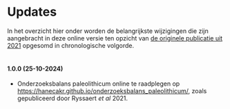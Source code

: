 # Updates {-}

In het overzicht hier onder worden de belangrijkste wijzigingen die zijn aangebracht in deze online versie ten opzicht van [de originele publicatie uit 2021](https://doi.org/10.55465/FTOD7030) opgesomd in chronologische volgorde.
<br/>
<br/>


#### 1.0.0 (25-10-2024)

- Onderzoeksbalans paleolithicum online te raadplegen op <https://hanecakr.github.io/onderzoeksbalans_paleolithicum/>, zoals gepubliceerd door Ryssaert *et al* 2021.

